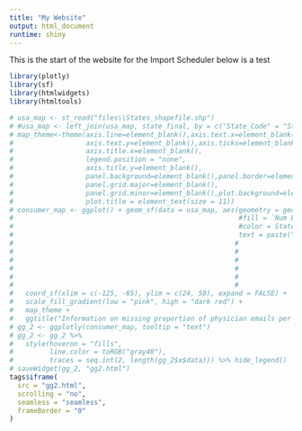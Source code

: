 ```yaml
---
title: "My Website"
output: html_document
runtime: shiny
---
```


This is the start of the website for the Import Scheduler
below is a test
```r
library(plotly)
library(sf)
library(htmlwidgets)
library(htmltools)

# usa_map <- st_read("files\\States_shapefile.shp")
# #usa_map <- left_join(usa_map, state_final, by = c("State_Code" = "State"))
# map_theme<-theme(axis.line=element_blank(),axis.text.x=element_blank(),
#                  axis.text.y=element_blank(),axis.ticks=element_blank(),
#                  axis.title.x=element_blank(),
#                  legend.position = "none",
#                  axis.title.y=element_blank(),
#                  panel.background=element_blank(),panel.border=element_blank(),
#                  panel.grid.major=element_blank(),
#                  panel.grid.minor=element_blank(),plot.background=element_blank(),
#                  plot.title = element_text(size = 11))
# consumer_map <- ggplot() + geom_sf(data = usa_map, aes(geometry = geometry),
#                                                        #fill = `Num Emails Missing`/`Total Providers`,
#                                                        #color = State_Name,
#                                                        text = paste("yo"))+#State_Name,
#                                                       #              "\n Proportion Missing: ",
#                                                       #              `Num Emails Missing`/`Total Providers`,
#                                                       #              "\n Missing Count: ",
#                                                       #              `Num Emails Missing`,
#                                                       #              "\n Total Count: ",
#                                                       #              `Total Providers`))) +
#   coord_sf(xlim = c(-125, -65), ylim = c(24, 50), expand = FALSE) +
#   scale_fill_gradient(low = "pink", high = "dark red") +
#   map_theme +
#   ggtitle("Information on missing proportion of physician emails per state (darker color = more percent missing)")
# gg_2 <- ggplotly(consumer_map, tooltip = "text")
# gg_2 <- gg_2 %>%
#   style(hoveron = "fills",
#         line.color = toRGB("gray40"),
#         traces = seq.int(2, length(gg_2$x$data))) %>% hide_legend()
# saveWidget(gg_2, "gg2.html")
tags$iframe(
  src = "gg2.html", 
  scrolling = "no", 
  seamless = "seamless",
  frameBorder = "0"
)
```